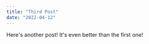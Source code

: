 ---
title: "Third Post"
date: "2022-04-12"
---

Here's another post! It's even better than the first one!
